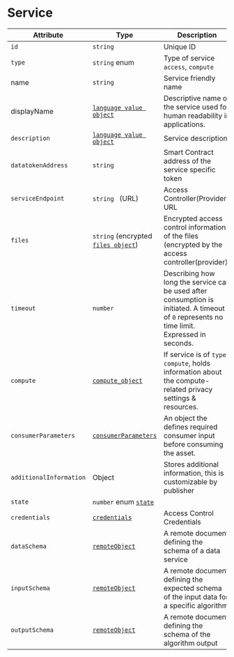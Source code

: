 # Service

| Attribute               | Type                                                                    | Description                                                                                                                                  | Required                                                         |
| ----------------------- | ----------------------------------------------------------------------- | -------------------------------------------------------------------------------------------------------------------------------------------- | ---------------------------------------------------------------- |
| `id`                    | `string`                                                                | Unique ID                                                                                                                                    | :white_check_mark:                                               |
| `type`                  | `string` enum                                                           | Type of service `access`, `compute`                                                                                                          | :white_check_mark:                                               |
| name                    | `string`                                                                | Service friendly name                                                                                                                        | :white_check_mark:                                               |
| displayName             | [`language value object`](/docs/ddo_credential/language_i18n)                | Descriptive name of the service used for human readability in applications.                                                                  |                                                                  |
| `description`           | [`language value object`](/docs/ddo_credential/language_i18n)                | Service description                                                                                                                          |                                                                  |
| `datatokenAddress`      | `string`                                                                | Smart Contract address of the service specific token                                                                                         | :white_check_mark:                                               |
| `serviceEndpoint`       | `string ` (URL)                                                         | Access Controller(Provider) URL                                                                                                              | :white_check_mark:                                               |
| `files`                 | `string` (encrypted [`files object`](/docs/ddo_credential/files_object.mdx)) | Encrypted access control information of the files (encrypted by the access controller(provider))                                             | :white_check_mark:                                               |
| `timeout`               | `number`                                                                | Describing how long the service can be used after consumption is initiated. A timeout of `0` represents no time limit. Expressed in seconds. | :white_check_mark:                                               |
| `compute`               | [`compute_object`](/docs/ddo_credential/compute_object)                      | If service is of `type` `compute`, holds information about the compute-related privacy settings & resources.                                 | :ballot_box_with_check: (Required for `type` `compute` services) |
| `consumerParameters`    | [`consumerParameters`](/docs/ddo_credential/service_consumer_parameters)     | An object the defines required consumer input before consuming the asset.                                                                    |                                                                  |
| `additionalInformation` | Object                                                                  | Stores additional information, this is customizable by publisher                                                                             |                                                                  |
| `state`                 | `number` enum [`state`](/docs/ddo_credential/lifecycle_states)               |                                                                                                                                              | :white_check_mark:                                               |
| `credentials`           | [`credentials`](/docs/ddo_credential/credentials)                            | Access Control Credentials                                                                                                                   | :white_check_mark:                                               |
| `dataSchema`            | [`remoteObject`](/docs/ddo_credential/remote_object)                         | A remote document defining the schema of a data service                                                                                      | (only `dataset` type assets)                                     |
| `inputSchema`           | [`remoteObject`](/docs/ddo_credential/remote_object)                         | A remote document defining the expected schema of the input data for a specific algorithm                                                    | (only `algorithm` type assets)                                   |
| `outputSchema`          | [`remoteObject`](/docs/ddo_credential/remote_object)                         | A remote document defining the schema of the algorithm output                                                                                | (only `algorithm` type assets)                                   |
